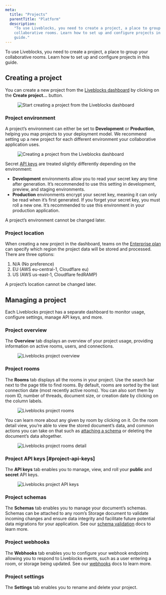 ```yaml
---
meta:
  title: "Projects"
  parentTitle: "Platform"
  description:
    "To use Liveblocks, you need to create a project, a place to group your
    collaborative rooms. Learn how to set up and configure projects in this
    guide."
---
```


To use Liveblocks, you need to create a project, a place to group your
collaborative rooms. Learn how to set up and configure projects in this guide.

## Creating a project

You can create a new project from the [Liveblocks dashboard](/dashboard) by
clicking on the **Create project…** button.

<Figure>
  <Image
    src="/assets/projects/create-project.jpg"
    alt="Start creating a project from the Liveblocks dashboard"
    width={768}
    height={209}
  />
</Figure>

### Project environment

A project’s environment can either be set to **Development** or **Production**,
helping you map projects to your deployment model. We recommend setting up a new
project for each different environment your collaborative application uses.

<Figure>
  <Image
    src="/assets/projects/create-project-dialog.jpg"
    alt="Creating a project from the Liveblocks dashboard"
    width={768}
    height={499}
  />
</Figure>

Secret [API keys](#project-api-keys) are treated slightly differently depending
on the environment:

- **Development** environments allow you to read your secret key any time after
  generation. It’s recommended to use this setting in development, preview, and
  staging environments.
- **Production** environments encrypt your secret key, meaning it can only be
  read when it’s first generated. If you forget your secret key, you must roll a
  new one. It’s recommended to use this environment in your production
  application.

<Banner>

A project’s environment cannot be changed later.

</Banner>

### Project location

When creating a new project in the dashboard, teams on the
[Enterprise plan](https://liveblocks.io/pricing) can specify which region the
project data will be stored and processed. There are three options:

1. N/A (No preference)
2. EU (AWS eu-central-1, Cloudflare eu)
3. US (AWS us-east-1, Cloudflare fedRAMP)

<Banner>

A project’s location cannot be changed later.

</Banner>

## Managing a project

Each Liveblocks project has a separate dashboard to monitor usage, configure
settings, manage API keys, and more.

### Project overview

The **Overview** tab displays an overview of your project usage, providing
information on active rooms, users, and connections.

<Figure>
  <Image
    src="/assets/projects/project-overview.jpg"
    alt="Liveblocks project overview"
    width={768}
    height={499}
  />
</Figure>

### Project rooms

The **Rooms** tab displays all the rooms in your project. Use the search bar
next to the page title to find rooms. By default, rooms are sorted by the last
connection date (most recently active rooms). You can also sort them by room ID,
number of threads, document size, or creation date by clicking on the column
labels.

<Figure>
  <Image
    src="/assets/projects/project-rooms.jpg"
    alt="Liveblocks project rooms"
    width={768}
    height={499}
  />
</Figure>

You can learn more about any given by room by clicking on it. On the room detail
view, you’re able to view the stored document’s data, and common actions you can
take on that such as [attaching a schema](/docs/platform/schema-validation) or
deleting the document’s data altogether.

<Figure>
  <Image
    src="/assets/projects/project-rooms-detail.jpg"
    alt="Liveblocks project rooms detail"
    width={768}
    height={499}
  />
</Figure>

### Project API keys [#project-api-keys]

The **API keys** tab enables you to manage, view, and roll your **public** and
**secret** API keys.

<Figure>
  <Image
    src="/assets/projects/project-api-keys.jpg"
    alt="Liveblocks project API keys"
    width={768}
    height={499}
  />
</Figure>

### Project schemas

The **Schemas** tab enables you to manage your document’s schemas. Schemas can
be attached to any room’s Storage document to validate incoming changes and
ensure data integrity and facilitate future potential data migrations for your
application. See our [schema validation](/docs/platform/schema-validation) docs
to learn more.

### Project webhooks

The **Webhooks** tab enables you to configure your webhook endpoints allowing
you to respond to Liveblocks events, such as a user entering a room, or storage
being updated. See our [webhooks](/docs/platform/webhooks) docs to learn more.

### Project settings

The **Settings** tab enables you to rename and delete your project.
